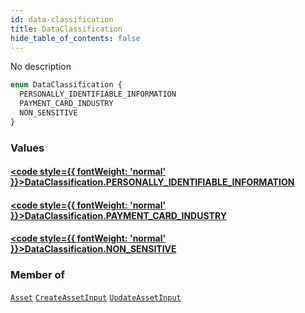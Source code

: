 ```yaml
---
id: data-classification
title: DataClassification
hide_table_of_contents: false
---
```








No description

```graphql
enum DataClassification {
  PERSONALLY_IDENTIFIABLE_INFORMATION
  PAYMENT_CARD_INDUSTRY
  NON_SENSITIVE
}
```


### Values

#### [<code style={{ fontWeight: 'normal' }}>DataClassification.<b>PERSONALLY_IDENTIFIABLE_INFORMATION</b></code>](#) 
> 
> 

#### [<code style={{ fontWeight: 'normal' }}>DataClassification.<b>PAYMENT_CARD_INDUSTRY</b></code>](#) 
> 
> 

#### [<code style={{ fontWeight: 'normal' }}>DataClassification.<b>NON_SENSITIVE</b></code>](#) 
> 
> 



### Member of

[`Asset`](/api/graphql/documentation/objects/asset)  <Badge class="secondary" text="object"/><Bullet />[`CreateAssetInput`](/api/graphql/documentation/inputs/create-asset-input)  <Badge class="secondary" text="input"/><Bullet />[`UpdateAssetInput`](/api/graphql/documentation/inputs/update-asset-input)  <Badge class="secondary" text="input"/>



